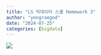 ```yaml
---
title: "LS 빅데이터 스쿨 Homework 3"
author: "yongraegod"
date: "2024-07-25"
categories: [bigdata]
---
```


![](damgom.gif)